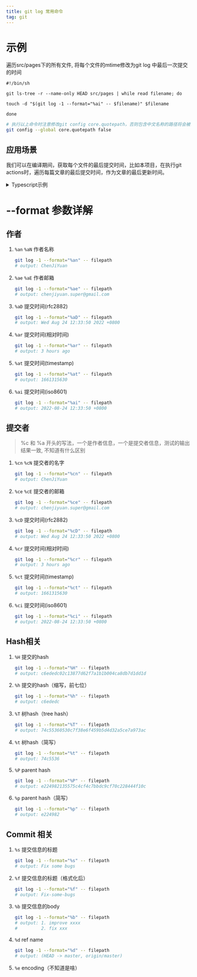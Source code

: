 ```yaml
---
title: git log 常用命令
tag: git
---
```


# 示例
遍历src/pages下的所有文件, 将每个文件的mtime修改为git log 中最后一次提交的时间
```shell
#!/bin/sh

git ls-tree -r --name-only HEAD src/pages | while read filename; do

touch -d "$(git log -1 --format="%ai" -- $filename)" $filename

done
```
```bash
# 执行以上命令时注意修改git config core.quotepath，否则包含中文名称的路径将会被转移成\xx\xx从而引发报错
git config --global core.quotepath false
```

## 应用场景
我们可以在编译期间，获取每个文件的最后提交时间，比如本项目，在执行git actions时，遍历每篇文章的最后提交时间，作为文章的最后更新时间。

<details>
  <summary>Typescript示例</summary>
  ```typescript file=packages/mtime/src/index.ts
  ```
</details>

# --format 参数详解

## 作者
1. `%an` `%aN` 作者名称
    ```bash
    git log -1 --format="%an" -- filepath
    # output: ChenJiYuan
    ```

2. `%ae` `%aE` 作者邮箱
    ```bash
    git log -1 --format="%ae" -- filepath
    # output: chenjiyuan.super@gmail.com
    ```

3. `%aD` 提交时间(rfc2882)
    ```bash
    git log -1 --format="%aD" -- filepath
    # output: Wed Aug 24 12:33:50 2022 +0800
    ```

4. `%ar` 提交时间(相对时间)
    ```bash
    git log -1 --format="%ar" -- filepath
    # output: 3 hours ago
    ```

5. `%at` 提交时间(timestamp)
    ```bash
    git log -1 --format="%at" -- filepath
    # output: 1661315630
    ```

6. `%ai` 提交时间(iso8601)
    ```bash
    git log -1 --format="%ai" -- filepath
    # output: 2022-08-24 12:33:50 +0800
    ```

## 提交者
> %c 和 %a 开头的写法，一个是作者信息，一个是提交者信息，测试的输出结果一致, 不知道有什么区别
1. `%cn` `%cN` 提交者的名字
    ```bash
    git log -1 --format="%cn" -- filepath
    # output: ChenJiYuan
    ```

2. `%ce` `%cE` 提交者的邮箱
    ```bash
    git log -1 --format="%ce" -- filepath
    # output: chenjiyuan.super@gmail.com
    ```

3. `%cD` 提交时间(rfc2882)
    ```bash
    git log -1 --format="%cD" -- filepath
    # output: Wed Aug 24 12:33:50 2022 +0800
    ```

4. `%cr` 提交时间(相对时间)
    ```bash
    git log -1 --format="%cr" -- filepath
    # output: 3 hours ago
    ```

5. `%ct` 提交时间(timestamp)
    ```bash
    git log -1 --format="%ct" -- filepath
    # output: 1661315630
    ```

6. `%ci` 提交时间(iso8601)
    ```bash
    git log -1 --format="%ci" -- filepath
    # output: 2022-08-24 12:33:50 +0800
    ```

## Hash相关

1. `%H` 提交的hash
    ```bash
    git log -1 --format="%H" -- filepath
    # output: c6ededc02c13877d62f7a1b1b004ca8db7d1dd1d
    ```

2. `%h` 提交的hash（缩写，前七位）
    ```bash
    git log -1 --format="%h" -- filepath
    # output: c6ededc
    ```

3. `%T` 树hash（tree hash）
    ```bash
    git log -1 --format="%T" -- filepath
    # output: 74c55360530c7f38e6f459b5d4d32a5ce7a973ac
    ```

4. `%t` 树hash（简写）
    ```bash
    git log -1 --format="%t" -- filepath
    # output: 74c5536
    ```

5. `%P` parent hash
    ```bash
    git log -1 --format="%P" -- filepath
    # output: e224982135575c4cf4c7bbdc9cf70c228444f10c
    ```

6. `%p` parent hash（简写）
    ```bash
    git log -1 --format="%p" -- filepath
    # output: e224982
    ```

## Commit 相关
1. `%s` 提交信息的标题
    ```bash
    git log -1 --format="%s" -- filepath
    # output: Fix some bugs
    ```

2. `%f` 提交信息的标题（格式化后）
    ```bash
    git log -1 --format="%f" -- filepath
    # output: Fix-some-bugs
    ```

3. `%b` 提交信息的body
    ```bash
    git log -1 --format="%b" -- filepath
    # output: 1. improve xxxx
    #         2. fix xxx
    ```

4. `%d` ref name
    ```bash
    git log -1 --format="%d" -- filepath
    # output: (HEAD -> master, origin/master)
    ```

5. `%e` encoding（不知道是啥）
